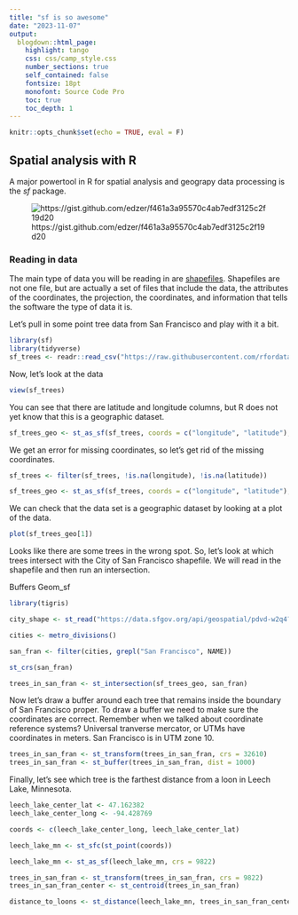 ```yaml
---
title: "sf is so awesome"
date: "2023-11-07"
output: 
  blogdown::html_page: 
    highlight: tango
    css: css/camp_style.css
    number_sections: true
    self_contained: false
    fontsize: 18pt
    monofont: Source Code Pro
    toc: true
    toc_depth: 1
---
```


```r
knitr::opts_chunk$set(echo = TRUE, eval = F)
```

## Spatial analysis with R

A major powertool in R for spatial analysis and geograpy data processing is the *sf* package.

![https://gist.github.com/edzer/f461a3a95570c4ab7edf3125c2f19d20](https://user-images.githubusercontent.com/520851/34849243-0972e474-f722-11e7-9a3d-2d4bf5075835.png)

### Reading in data

The main type of data you will be reading in are [shapefiles](https://en.wikipedia.org/wiki/Shapefile). Shapefiles are not one file, but are actually a set of files that include the data, the attributes of the coordinates, the projection, the coordinates, and information that tells the software the type of data it is.

Let's pull in some point tree data from San Francisco and play with it a bit.

```r
library(sf)
library(tidyverse)
sf_trees <- readr::read_csv("https://raw.githubusercontent.com/rfordatascience/tidytuesday/master/data/2020/2020-01-28/sf_trees.csv")
```

Now, let's look at the data

```r
view(sf_trees)

```

You can see that there are latitude and longitude columns, but R does not yet know that this is a geographic dataset.

```r

sf_trees_geo <- st_as_sf(sf_trees, coords = c("longitude", "latitude"), crs = 4326, remove = FALSE)

```

We get an error for missing coordinates, so let's get rid of the missing coordinates.

```r

sf_trees <- filter(sf_trees, !is.na(longitude), !is.na(latitude))

sf_trees_geo <- st_as_sf(sf_trees, coords = c("longitude", "latitude"), crs = 4269, remove = FALSE)

```

We can check that the data set is a geographic dataset by looking at a plot of the data.

```r

plot(sf_trees_geo[1])
```

Looks like there are some trees in the wrong spot. So, let's look at which trees intersect with the City of San Francisco shapefile. We will read in the shapefile and then run an intersection.


Buffers
Geom_sf

```r
library(tigris)

city_shape <- st_read("https://data.sfgov.org/api/geospatial/pdvd-w2q4?method=export&format=Shapefile")

cities <- metro_divisions()

san_fran <- filter(cities, grepl("San Francisco", NAME))

st_crs(san_fran)

trees_in_san_fran <- st_intersection(sf_trees_geo, san_fran)

```

Now let's draw a buffer around each tree that remains inside the boundary of San Francisco proper. To draw a buffer we need to make sure the coordinates are correct. Remember when we talked about coordinate reference systems? Universal tranverse mercator, or UTMs have coordinates in meters. San Francisco is in UTM zone 10.

```r
trees_in_san_fran <- st_transform(trees_in_san_fran, crs = 32610)
trees_in_san_fran <- st_buffer(trees_in_san_fran, dist = 1000)
```

Finally, let's see which tree is the farthest distance from a loon in Leech Lake, Minnesota.

```r
leech_lake_center_lat <- 47.162382 
leech_lake_center_long <- -94.428769

coords <- c(leech_lake_center_long, leech_lake_center_lat)

leech_lake_mn <- st_sfc(st_point(coords))

leech_lake_mn <- st_as_sf(leech_lake_mn, crs = 9822)

trees_in_san_fran <- st_transform(trees_in_san_fran, crs = 9822)
trees_in_san_fran_center <- st_centroid(trees_in_san_fran)

distance_to_loons <- st_distance(leech_lake_mn, trees_in_san_fran_center)
```


